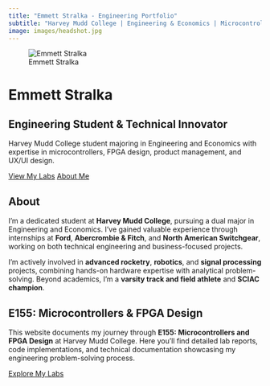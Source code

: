 ```yaml
---
title: "Emmett Stralka - Engineering Portfolio"
subtitle: "Harvey Mudd College | Engineering & Economics | Microcontrollers & FPGA Design"
image: images/headshot.jpg
---
```


::: {.hero-section}
::: {.hero-content}
![Emmett Stralka](images/headshot.jpg){.hero-image}

# Emmett Stralka

## Engineering Student & Technical Innovator

Harvey Mudd College student majoring in Engineering and Economics with expertise in 
microcontrollers, FPGA design, product management, and UX/UI design.

::: {.cta-buttons}
[View My Labs](labs.qmd){.btn .btn-primary .btn-primary-custom}
[About Me](about.qmd){.btn .btn-outline-primary .btn-secondary-custom}
:::
:::
:::

## About

I'm a dedicated student at **Harvey Mudd College**, pursuing a dual major in Engineering and Economics. I've gained valuable experience through internships at **Ford**, **Abercrombie & Fitch**, and **North American Switchgear**, working on both technical engineering and business-focused projects.

I'm actively involved in **advanced rocketry**, **robotics**, and **signal processing** projects, combining hands-on hardware expertise with analytical problem-solving. Beyond academics, I'm a **varsity track and field athlete** and **SCIAC champion**.

## E155: Microcontrollers & FPGA Design

This website documents my journey through **E155: Microcontrollers and FPGA Design** at Harvey Mudd College. Here you'll find detailed lab reports, code implementations, and technical documentation showcasing my engineering problem-solving process.

[Explore My Labs](labs.qmd){.btn .btn-primary .btn-primary-custom}

